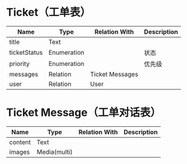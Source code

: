 # Ticket（工单表）

| Name     | Type     | Relation With | Description |
| -------- | -------- | ------------- | ----------- |
| title    | Text     |               |             |
| ticketStatus | Enumeration |           | 状态       |
| priority | Enumeration |               | 优先级      |
| messages | Relation | Ticket Messages |             |
| user     | Relation | User          |             |

# Ticket Message（工单对话表）

| Name    | Type         | Relation With | Description |
| ------- | ------------ | ------------- | ----------- |
| content | Text         |               |             |
| images  | Media(multi) |     
